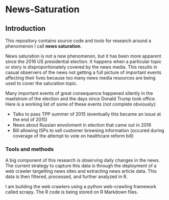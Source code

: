 # News-Saturation

## Introduction 

This repository contains source code and tools for research around a phenomenon I call **news saturation**.

News saturation is not a new phenomenon, but it has been more apparent since the 2016 US presidential election. It happens when a particular topic or story is disproportionately covered by the news media. This results in casual observers of the news not getting a full picture of important events affecting their lives because too many news media resources are being used to cover the saturation topic.

Many important events of great consequence happened silently in the maelstrom of the election and the days since Donald Trump took office. Here is a working list of some of these events (not complete obviously):

* Talks to pass TPP summer of 2015 (eventually this became an issue at the end of 2015)
* News about Russian envolvment in election that came out in 2016
* Bill allowing ISPs to sell customer browsing information (occured during coverage of the attempt to vote on healthcare reform bill)

### Tools and methods

A big component of this research is observing daily changes in the news. The current strategy to capture this data is through the deployment of a web crawler targetting news sites and extracting news article data. This data is then filtered, processed, and further analyzed in R.

I am building the web crawlers using a python web-crawling framework called scrapy. The R code is being stored on R Markdown files. 




